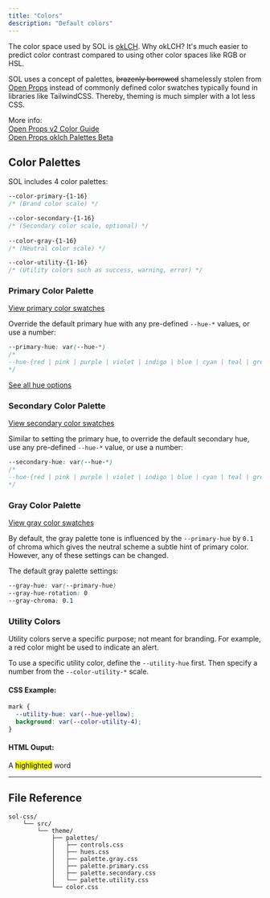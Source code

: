 ```yaml
---
title: "Colors"
description: "Default colors"
---
```


The color space used by SOL is [okLCH](https://developer.mozilla.org/en-US/docs/Web/CSS/color_value/oklch). Why okLCH? It's much easier to predict color contrast compared to using other color spaces like RGB or HSL. 

SOL uses a concept of palettes, ~~brazenly borrowed~~ shamelessly stolen from [Open Props](https://open-props.style/) instead of commonly defined color swatches typically found in libraries like TailwindCSS. Thereby, theming is much simpler with a lot less CSS.

More info:  
[Open Props v2 Color Guide](https://opv2-beta.netlify.app/color/)  
[Open Props oklch Palettes Beta](https://nerdy.dev/open-props-oklch-palettes-beta)


## Color Palettes

SOL includes 4 color palettes: 

```css
--color-primary-{1-16}  
/* (Brand color scale) */ 

--color-secondary-{1-16}  
/* (Secondary color scale, optional) */ 
  
--color-gray-{1-16}  
/* (Neutral color scale) */

--color-utility-{1-16}  
/* (Utility colors such as success, warning, error) */  
```

### Primary Color Palette

[View primary color swatches](#color-palette-primary)

Override the default primary hue with any pre-defined `--hue-*` values, or use a number: 

```css
--primary-hue: var(--hue-*)
/* 
--hue-{red | pink | purple | violet | indigo | blue | cyan | teal | green | lime | yellow | orange} 
*/
```

[See all hue options](#hue-options)

### Secondary Color Palette

[View secondary color swatches](#color-palette-secondary)

Similar to setting the primary hue, to override the default secondary hue, use any pre-defined `--hue-*` value, or use a number: 

```css
--secondary-hue: var(--hue-*) 
/* 
--hue-{red | pink | purple | violet | indigo | blue | cyan | teal | green | lime | yellow | orange} 
*/
```

### Gray Color Palette

[View gray color swatches](#color-palette-gray)

By default, the gray palette tone is influenced by the `--primary-hue` by `0.1` of chroma which gives the neutral scheme a subtle hint of primary color. However, any of these settings can be changed.

The default gray palette settings: 

```css
--gray-hue: var(--primary-hue)
--gray-hue-rotation: 0
--gray-chroma: 0.1
```

### Utility Colors 

Utility colors serve a specific purpose; not meant for branding. For example, a red color might be used to indicate an alert. 

To use a specific utility color, define the `--utility-hue` first. Then specify a number from the `--color-utility-*` scale.

#### CSS Example: 

```css
mark {
  --utility-hue: var(--hue-yellow);
  background: var(--color-utility-4);
}
```

#### HTML Ouput: 

A <mark>highlighted</mark> word

---

<ColorPalette />

## File Reference

```
sol-css/
    └── src/
        └── theme/
            ├── palettes/
            │   ├── controls.css
            │   ├── hues.css
            │   ├── palette.gray.css
            │   ├── palette.primary.css
            │   ├── palette.secondary.css
            │   └── palette.utility.css
            └── color.css
```